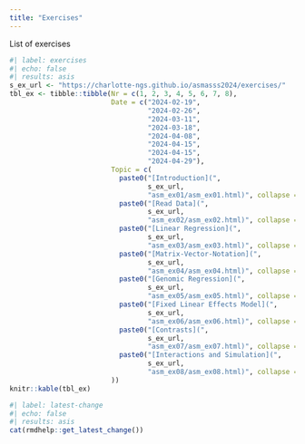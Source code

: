 ```yaml
---
title: "Exercises"
---
```


List of exercises

```r
#| label: exercises
#| echo: false
#| results: asis
s_ex_url <- "https://charlotte-ngs.github.io/asmasss2024/exercises/"
tbl_ex <- tibble::tibble(Nr = c(1, 2, 3, 4, 5, 6, 7, 8),
                         Date = c("2024-02-19",
                                  "2024-02-26",
                                  "2024-03-11",
                                  "2024-03-18",
                                  "2024-04-08",
                                  "2024-04-15",
                                  "2024-04-15",
                                  "2024-04-29"),
                         Topic = c(
                           paste0("[Introduction](", 
                                  s_ex_url,
                                  "asm_ex01/asm_ex01.html)", collapse = ""),
                           paste0("[Read Data](",
                                  s_ex_url,
                                  "asm_ex02/asm_ex02.html)", collapse = ""),
                           paste0("[Linear Regression](",
                                  s_ex_url,
                                  "asm_ex03/asm_ex03.html)", collapse = ""),
                           paste0("[Matrix-Vector-Notation](",
                                  s_ex_url,
                                  "asm_ex04/asm_ex04.html)", collapse = ""),
                           paste0("[Genomic Regression](",
                                  s_ex_url,
                                  "asm_ex05/asm_ex05.html)", collapse = ""),
                           paste0("[Fixed Linear Effects Model](",
                                  s_ex_url, 
                                  "asm_ex06/asm_ex06.html)", collapse = ""),
                           paste0("[Contrasts](",
                                  s_ex_url,
                                  "asm_ex07/asm_ex07.html)", collapse = ""),
                           paste0("[Interactions and Simulation](",
                                  s_ex_url,
                                  "asm_ex08/asm_ex08.html)", collapse = "")
                         ))
knitr::kable(tbl_ex)
```



```r
#| label: latest-change
#| echo: false
#| results: asis
cat(rmdhelp::get_latest_change())
```



